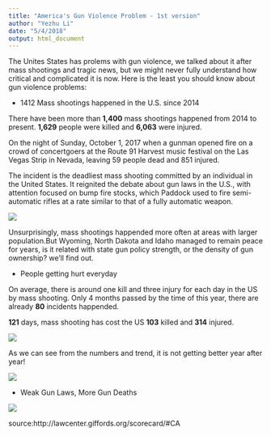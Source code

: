 ```yaml
---
title: "America's Gun Violence Problem - 1st version"
author: "Yezhu Li"
date: "5/4/2018"
output: html_document
---
```


The Unites States has prolems with gun violence, we talked about it after mass shootings and tragic news, but we might never fully understand how critical and complicated it is now. Here is the least you should know about gun violence problems:


* 1412 Mass shootings happened in the U.S. since 2014

There have been more than **1,400** mass shootings happened from 2014 to present. **1,629** people were killed and **6,063** were injured. 

On the night of Sunday, October 1, 2017 when a gunman opened fire on a crowd of concertgoers at the Route 91 Harvest music festival on the Las Vegas Strip in Nevada, leaving 59 people dead and 851 injured. 

The incident is the deadliest mass shooting committed by an individual in the United States. It reignited the debate about gun laws in the U.S., with attention focused on bump fire stocks, which Paddock used to fire semi-automatic rifles at a rate similar to that of a fully automatic weapon.

![](https://github.com/gleamingMushroom/AddImage/blob/master/D1.png)

Unsurprisingly, mass shootings happended more often at areas with larger population.But Wyoming, North Dakota and Idaho managed to remain peace for years, is it related with state gun policy strength, or the density of gun ownership? we'll find out.


* People getting hurt everyday

On average, there is around one kill and three injury for each day in the US by mass shooting. Only 4 months passed by the time of this year, there are already **80** incidents happended.

**121** days, mass shooting has cost the US **103** killed and **314** injured.

![](https://github.com/gleamingMushroom/AddImage/blob/master/D2.png)

As we can see from the numbers and trend, it is not getting better year after year!

![](https://github.com/gleamingMushroom/AddImage/blob/master/D3.png)


* Weak Gun Laws, More Gun Deaths

![](https://github.com/gleamingMushroom/AddImage/blob/master/D4.png)

source:http://lawcenter.giffords.org/scorecard/#CA

